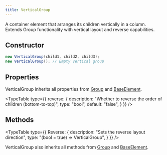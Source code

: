 ```yaml
---
title: VerticalGroup
---
```



A container element that arranges its children vertically in a column. Extends Group functionality with vertical layout and reverse capabilities.

## Constructor

```csharp
new VerticalGroup(child1, child2, child3);
new VerticalGroup(); // Empty vertical group
```

## Properties

VerticalGroup inherits all properties from [Group](/docs/elements/group) and [BaseElement](/docs/elements/base-element).

<TypeTable
  type={{
    reverse: {
      description: "Whether to reverse the order of children (bottom-to-top)",
      type: "bool",
      default: "false",
    }
  }}
/>

## Methods

<TypeTable
  type={{
    Reverse: {
      description: "Sets the reverse layout direction",
      type: "(bool = true) => VerticalGroup",
    }
  }}
/>

VerticalGroup also inherits all methods from [Group](/docs/elements/group) and [BaseElement](/docs/elements/base-element).

